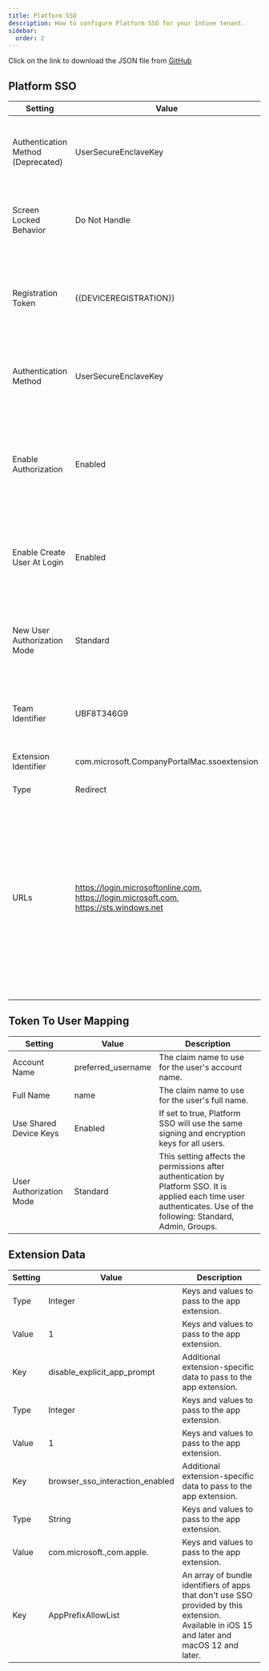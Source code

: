 ```yaml
---
title: Platform SSO
description: How to configure Platform SSO for your Intune tenant.
sidebar:
  order: 2
---
```



<Aside>
Click on the link to download the JSON file from <a href="https://github.com/SkipToTheEndpoint/OpenIntuneBaseline/blob/main/MACOS/NativeImport/MacOS%20-%20OIB%20-%20Authentication%20-%20D%20-%20Platform%20SSO%20-%20v1.0.json" target="_blank">GitHub</a>
</Aside>

## Platform SSO

| Setting                          | Value                                                                 | Description                                                                 |
|----------------------------------|-----------------------------------------------------------------------|-----------------------------------------------------------------------------|
| Authentication Method (Deprecated)| UserSecureEnclaveKey                                                  | The Platform SSO authentication method the extension uses. Requires that the SSO Extension also supports the method. Available in macOS 13 and later. |
| Screen Locked Behavior           | Do Not Handle                                                         | When set to Do Not Handle, the request continues without SSO. Available in iOS 15 and later and macOS 12 and later. |
| Registration Token               | {{DEVICEREGISTRATION}}                                                    | The token this device uses for registration with Platform SSO. Use it for silent registration with the Identity Provider. Requires that 'AuthenticationMethod' isn't empty. Available in macOS 13 and later. |
| Authentication Method            | UserSecureEnclaveKey                                                  | The Platform SSO authentication method to be used with the extension. Requires that the SSO Extension also support the method. |
| Enable Authorization             | Enabled                                                               | Enables using identity provider accounts at authorization prompts. Requires 'UseSharedDeviceKeys' is true. The account will be assigned groups using the 'AdministratorGroups', 'AdditionalGroups', or 'AuthorizationGroups'. |
| Enable Create User At Login      | Enabled                                                               | Enables creating new users at the login window with either Passwords or SmartCards. Requires 'UseSharedDeviceKeys' is true. |
| New User Authorization Mode      | Standard                                                              | This setting affects the permissions for accounts created at login by Platform SSO. It is only used when the account is created. Use of the following: Standard, Admin, Groups. |
| Team Identifier                  | UBF8T346G9                                                            | The team identifier of the app extension. This key is required on macOS and ignored elsewhere. |
| Extension Identifier             | com.microsoft.CompanyPortalMac.ssoextension                           | The bundle identifier of the app extension that performs SSO for the specified URLs. |
| Type                             | Redirect                                                              | The type of SSO. |
| URLs                             | https://login.microsoftonline.com, https://login.microsoft.com, https://sts.windows.net | An array of URL prefixes of identity providers where the app extension performs SSO. Required for Redirect payloads. Ignored for Credential payloads. The URLs must begin with http:// or https://, the scheme and host name are matched case-insensitively, query parameters and URL fragments are not allowed, and the URLs of all installed Extensible SSO payloads must be unique. |

## Token To User Mapping 

| Setting                          | Value                                                                 | Description                                                                 |
|----------------------------------|-----------------------------------------------------------------------|-----------------------------------------------------------------------------|
| Account Name                     | preferred_username                                                    | The claim name to use for the user's account name. |
| Full Name                        | name                                                                  | The claim name to use for the user's full name. |
| Use Shared Device Keys           | Enabled                                                               | If set to true, Platform SSO will use the same signing and encryption keys for all users. |
| User Authorization Mode          | Standard                                                              | This setting affects the permissions after authentication by Platform SSO. It is applied each time user authenticates. Use of the following: Standard, Admin, Groups. |

## Extension Data

| Setting                          | Value                                                                 | Description                                                                 |
|----------------------------------|-----------------------------------------------------------------------|-----------------------------------------------------------------------------|
| Type                             | Integer                                                               | Keys and values to pass to the app extension.                               |
| Value                            | 1                                                                     | Keys and values to pass to the app extension.                               |
| Key                              | disable_explicit_app_prompt                                           | Additional extension-specific data to pass to the app extension.            |
| Type                             | Integer                                                               | Keys and values to pass to the app extension.                               |
| Value                            | 1                                                                     | Keys and values to pass to the app extension.                               |
| Key                              | browser_sso_interaction_enabled                                       | Additional extension-specific data to pass to the app extension.            |
| Type                             | String                                                                | Keys and values to pass to the app extension.                               |
| Value                            | com.microsoft.,com.apple.                                             | Keys and values to pass to the app extension.                               |
| Key                              | AppPrefixAllowList                                                    | An array of bundle identifiers of apps that don't use SSO provided by this extension. Available in iOS 15 and later and macOS 12 and later. |
